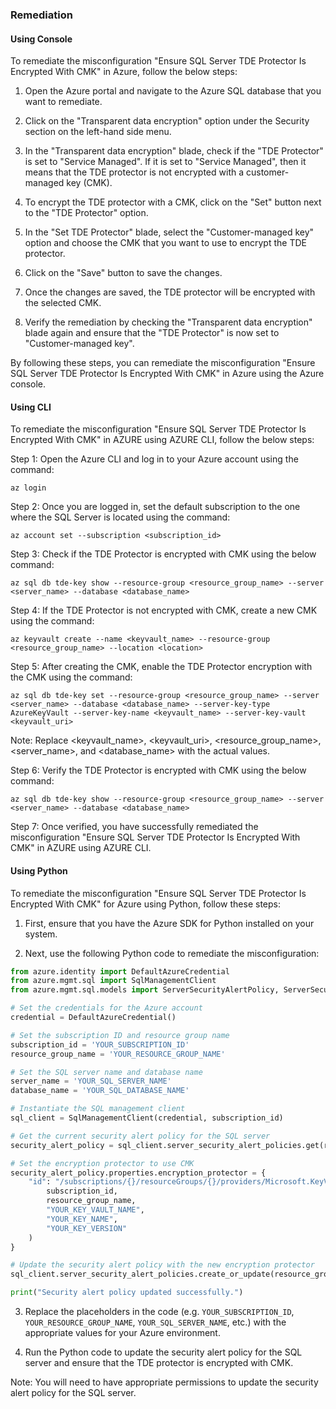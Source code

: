 ### Remediation

#### Using Console

To remediate the misconfiguration "Ensure SQL Server TDE Protector Is Encrypted With CMK" in Azure, follow the below steps:

1. Open the Azure portal and navigate to the Azure SQL database that you want to remediate.

2. Click on the "Transparent data encryption" option under the Security section on the left-hand side menu.

3. In the "Transparent data encryption" blade, check if the "TDE Protector" is set to "Service Managed". If it is set to "Service Managed", then it means that the TDE protector is not encrypted with a customer-managed key (CMK).

4. To encrypt the TDE protector with a CMK, click on the "Set" button next to the "TDE Protector" option.

5. In the "Set TDE Protector" blade, select the "Customer-managed key" option and choose the CMK that you want to use to encrypt the TDE protector.

6. Click on the "Save" button to save the changes.

7. Once the changes are saved, the TDE protector will be encrypted with the selected CMK.

8. Verify the remediation by checking the "Transparent data encryption" blade again and ensure that the "TDE Protector" is now set to "Customer-managed key".

By following these steps, you can remediate the misconfiguration "Ensure SQL Server TDE Protector Is Encrypted With CMK" in Azure using the Azure console.

#### Using CLI

To remediate the misconfiguration "Ensure SQL Server TDE Protector Is Encrypted With CMK" in AZURE using AZURE CLI, follow the below steps:

Step 1: Open the Azure CLI and log in to your Azure account using the command:

```
az login
```

Step 2: Once you are logged in, set the default subscription to the one where the SQL Server is located using the command:

```
az account set --subscription <subscription_id>
```

Step 3: Check if the TDE Protector is encrypted with CMK using the below command:

```
az sql db tde-key show --resource-group <resource_group_name> --server <server_name> --database <database_name>
```

Step 4: If the TDE Protector is not encrypted with CMK, create a new CMK using the command:

```
az keyvault create --name <keyvault_name> --resource-group <resource_group_name> --location <location>
```

Step 5: After creating the CMK, enable the TDE Protector encryption with the CMK using the command:

```
az sql db tde-key set --resource-group <resource_group_name> --server <server_name> --database <database_name> --server-key-type AzureKeyVault --server-key-name <keyvault_name> --server-key-vault <keyvault_uri>
```

Note: Replace <keyvault_name>, <keyvault_uri>, <resource_group_name>, <server_name>, and <database_name> with the actual values.

Step 6: Verify the TDE Protector is encrypted with CMK using the below command:

```
az sql db tde-key show --resource-group <resource_group_name> --server <server_name> --database <database_name>
```

Step 7: Once verified, you have successfully remediated the misconfiguration "Ensure SQL Server TDE Protector Is Encrypted With CMK" in AZURE using AZURE CLI.

#### Using Python

To remediate the misconfiguration "Ensure SQL Server TDE Protector Is Encrypted With CMK" for Azure using Python, follow these steps:

1. First, ensure that you have the Azure SDK for Python installed on your system.

2. Next, use the following Python code to remediate the misconfiguration:

```python
from azure.identity import DefaultAzureCredential
from azure.mgmt.sql import SqlManagementClient
from azure.mgmt.sql.models import ServerSecurityAlertPolicy, ServerSecurityAlertPolicyProperties, ServerSecurityAlertPolicyStatelessPolicy, ServerSecurityAlertPolicyStatelessPolicyCustomAlerts, ServerSecurityAlertPolicyStatelessPolicyCustomAlertsEmails, ServerSecurityAlertPolicyStatelessPolicyCustomAlertsWebhooks, ServerSecurityAlertPolicyStatelessPolicyCustomAlertsActions, ServerSecurityAlertPolicyStatelessPolicyCustomAlertsSuppressions

# Set the credentials for the Azure account
credential = DefaultAzureCredential()

# Set the subscription ID and resource group name
subscription_id = 'YOUR_SUBSCRIPTION_ID'
resource_group_name = 'YOUR_RESOURCE_GROUP_NAME'

# Set the SQL server name and database name
server_name = 'YOUR_SQL_SERVER_NAME'
database_name = 'YOUR_SQL_DATABASE_NAME'

# Instantiate the SQL management client
sql_client = SqlManagementClient(credential, subscription_id)

# Get the current security alert policy for the SQL server
security_alert_policy = sql_client.server_security_alert_policies.get(resource_group_name, server_name)

# Set the encryption protector to use CMK
security_alert_policy.properties.encryption_protector = {
    "id": "/subscriptions/{}/resourceGroups/{}/providers/Microsoft.KeyVault/vaults/{}/keys/{}/{}".format(
        subscription_id,
        resource_group_name,
        "YOUR_KEY_VAULT_NAME",
        "YOUR_KEY_NAME",
        "YOUR_KEY_VERSION"
    )
}

# Update the security alert policy with the new encryption protector
sql_client.server_security_alert_policies.create_or_update(resource_group_name, server_name, security_alert_policy)

print("Security alert policy updated successfully.")
```

3. Replace the placeholders in the code (e.g. `YOUR_SUBSCRIPTION_ID`, `YOUR_RESOURCE_GROUP_NAME`, `YOUR_SQL_SERVER_NAME`, etc.) with the appropriate values for your Azure environment.

4. Run the Python code to update the security alert policy for the SQL server and ensure that the TDE protector is encrypted with CMK.

Note: You will need to have appropriate permissions to update the security alert policy for the SQL server.

